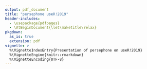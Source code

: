 ```yaml
---
output: pdf_document
title: "persephone useR!2019"
header-includes:
  - \usepackage{pdfpages}
  - \AtBeginDocument{\let\maketitle\relax}
pkgdown:
  as_is: true
  extension: pdf
vignette: >
  %\VignetteIndexEntry{Presentation of persephone on useR!2019}
  %\VignetteEngine{knitr::rmarkdown}
  %\VignetteEncoding{UTF-8}
---
```


\setkeys{Gin}{width=\textwidth,height=\textheight,keepaspectratio}
\includepdf[pages=-, fitpaper=true]{resources/slides_useR.pdf}
